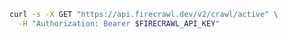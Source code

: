 ```bash
curl -s -X GET "https://api.firecrawl.dev/v2/crawl/active" \
  -H "Authorization: Bearer $FIRECRAWL_API_KEY"
```
